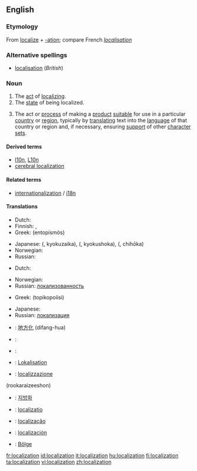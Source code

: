 {{see|localisation}}
{{wikipedia}}
==English==

===Etymology===
From [[localize]] + [[-ation]]; compare French ''[[localisation#French|localisation]]''

===Alternative spellings===
* [[localisation]] (''British'')

===Noun===
{{en-noun}}

# The [[act]] of [[localize|localizing]].
# The [[state]] of being localized.
# {{context|software engineering}} The act or [[process]] of making a [[product]] [[suitable]] for use in a particular [[country]] or [[region]], typically by [[translate|translating]] text into the [[language]] of that country or region and, if necessary, ensuring [[support]] of other [[character set]]s.

====Derived terms====
* [[l10n]], [[L10n]]
* [[cerebral localization]]

====Related terms====
* [[internationalization]] / [[i18n]]

====Translations====
{{trans-top|act of localizing}}
* Dutch: {{t|nl|localisatie|f}}
* Finnish: {{t+|fi|lokalisoida}}, {{t|fi|kotoistaa}}
* Greek: {{t+|el|εντοπισμός|m|sc=Grek}} (entopismós)
{{trans-mid}}
* Japanese: {{JAchar|[[局在化]]}} ({{JAchar|[[きょくざいか]]}}, kyokuzaika), {{JAchar|[[局所化]]}} ({{JAchar|[[きょくしょか]]}}, kyokushoka), {{JAchar|[[地方化]]}} ({{JAchar|[[ちほうか]]}}, chihōka)
* Norwegian: {{t-|no|lokalisering|f}}
* Russian: {{t+|ru|локализация|sc=Cyrl}}
{{trans-bottom}}

{{trans-top|state of being localized}}
* Dutch: {{t|nl|localisatie|f}}
{{trans-mid}}
* Norwegian: {{t-|no|lokalisering|f}}
* Russian: [[локализованность]]
{{trans-bottom}}

{{trans-top|software engineering: act or process of making a product suitable for use in a particular country or region}}
* Greek: {{t|el|τοπικοποίηση|f|sc=Grek}} (topikopoíisi)
{{trans-mid}}
* Japanese: {{t-|ja|ローカライゼーション|tr=rōkaraizu|sc=JAchar}}
* Russian: [[локализация]]
{{trans-bottom}}

{{checktrans}}
{{trans-top|Translations to be checked}}
*{{ttbc|Chinese}}: [[地方化]] (difang-hua)
*{{ttbc|Dutch}}: {{t|nl|localisatie|f}}
*{{ttbc|French}}: {{t+|fr|localisation|f}}
*{{ttbc|German}}: [[Lokalisation]]
*{{ttbc|Italian}}: [[localizzazione]]
{{trans-mid}}
(rookaraizeeshon)
*{{ttbc|Korean}}: [[지방화]]
*{{ttbc|Latin}}: [[localizatio]]
*{{ttbc|Portuguese}}: [[localização]]
*{{ttbc|Spanish}}: [[localización]]
*{{ttbc|Turkish}}: [[Bölge]]
{{trans-bottom}}

[[fr:localization]]
[[id:localization]]
[[it:localization]]
[[hu:localization]]
[[fi:localization]]
[[ta:localization]]
[[vi:localization]]
[[zh:localization]]